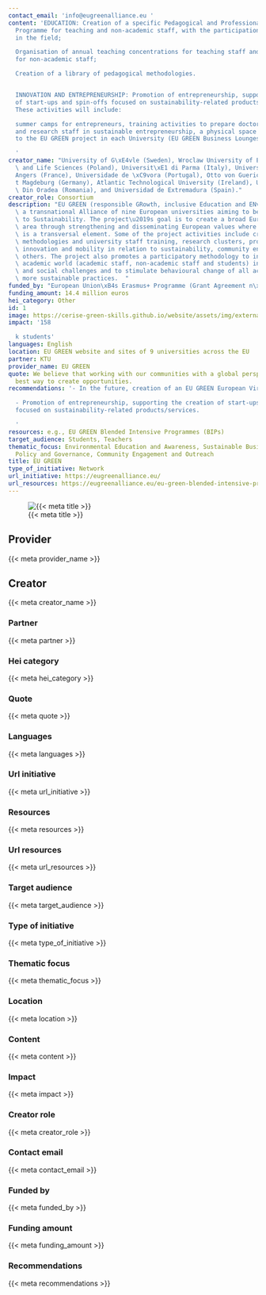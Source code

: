 ```yaml
---
contact_email: 'info@eugreenalliance.eu '
content: 'EDUCATION: Creation of a specific Pedagogical and Professional Development
  Programme for teaching and non-academic staff, with the participation of experts
  in the field;

  Organisation of annual teaching concentrations for teaching staff and Staff Weeks
  for non-academic staff;

  Creation of a library of pedagogical methodologies.


  INNOVATION AND ENTREPRENEURSHIP: Promotion of entrepreneurship, supporting the creation
  of start-ups and spin-offs focused on sustainability-related products/services.
  These activities will include:

  summer camps for entrepreneurs, training activities to prepare doctoral students
  and research staff in sustainable entrepreneurship, a physical space associated
  to the EU GREEN project in each University (EU GREEN Business Lounges)...

  '
creator_name: "University of G\xE4vle (Sweden), Wroclaw University of Environmental\
  \ and Life Sciences (Poland), Universit\xE1 di Parma (Italy), Universit\xE9 D\u2019\
  Angers (France), Universidade de \xC9vora (Portugal), Otto von Guericke Universit\xE4\
  t Magdeburg (Germany), Atlantic Technological University (Ireland), Universitatea\
  \ Din Oradea (Romania), and Universidad de Extremadura (Spain)."
creator_role: Consortium
description: "EU GREEN (responsible GRowth, inclusive Education and ENvironment) is\
  \ a transnational Alliance of nine European universities aiming to be a Gateway\
  \ to Sustainability. The project\u2019s goal is to create a broad European educational\
  \ area through strengthening and disseminating European values where sustainability\
  \ is a transversal element. Some of the project activities include creation of pedagogical\
  \ methodologies and university staff training, research clusters, promotion of entrepreneurship,\
  \ innovation and mobility in relation to sustainability, community engagement, and\
  \ others. The project also promotes a participatory methodology to involve the whole\
  \ academic world (academic staff, non-academic staff and students) in environmental\
  \ and social challenges and to stimulate behavioural change of all actors towards\
  \ more sustainable practices.  "
funded_by: "European Union\xB4s Erasmus+ Programme (Grant Agreement n\xBA 101089896)"
funding_amount: 14.4 million euros
hei_category: Other
id: 1
image: https://cerise-green-skills.github.io/website/assets/img/external/logo_envio_02.png
impact: '158

  k students'
languages: English
location: EU GREEN website and sites of 9 universities across the EU
partner: KTU
provider_name: EU GREEN
quote: We believe that working with our communities with a global perspective is the
  best way to create opportunities.
recommendations: '- In the future, creation of an EU GREEN European Virtual University

  - Promotion of entrepreneurship, supporting the creation of start-ups and spin-offs
  focused on sustainability-related products/services.

  '
resources: e.g., EU GREEN Blended Intensive Programmes (BIPs)
target_audience: Students, Teachers
thematic_focus: Environmental Education and Awareness, Sustainable Business Practices,
  Policy and Governance, Community Engagement and Outreach
title: EU GREEN
type_of_initiative: Network
url_initiative: https://eugreenalliance.eu/
url_resources: https://eugreenalliance.eu/eu-green-blended-intensive-programmes-bips/
---
```


![{{< meta title >}}]({{< meta image >}})

## Provider

{{< meta provider_name >}}

## Creator

{{< meta creator_name >}}

### Partner

{{< meta partner >}}

### Hei category

{{< meta hei_category >}}

### Quote

{{< meta quote >}}

### Languages

{{< meta languages >}}

### Url initiative

{{< meta url_initiative >}}

### Resources

{{< meta resources >}}

### Url resources

{{< meta url_resources >}}

### Target audience

{{< meta target_audience >}}

### Type of initiative

{{< meta type_of_initiative >}}

### Thematic focus

{{< meta thematic_focus >}}

### Location

{{< meta location >}}

### Content

{{< meta content >}}

### Impact

{{< meta impact >}}

### Creator role

{{< meta creator_role >}}

### Contact email

{{< meta contact_email >}}

### Funded by

{{< meta funded_by >}}

### Funding amount

{{< meta funding_amount >}}

### Recommendations

{{< meta recommendations >}}


